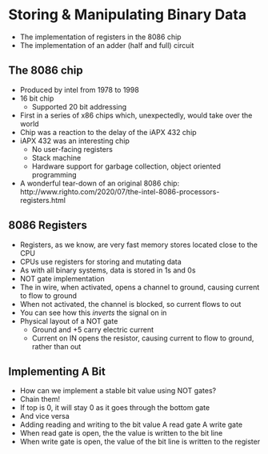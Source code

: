 # Storing & Manipulating Binary Data

- The implementation of registers in the 8086 chip
- The implementation of an adder (half and full) circuit

## The 8086 chip

-  Produced by intel from 1978 to 1998
- 16 bit chip
  - Supported 20 bit addressing
- First in a series of x86 chips which, unexpectedly, would take over the world
- Chip was a reaction to the delay of the iAPX 432 chip
- iAPX 432 was an interesting chip
  - No user-facing registers
  - Stack machine
  - Hardware support for garbage collection, object oriented programming
- A wonderful tear-down of an original 8086 chip: http://www.righto.com/2020/07/the-intel-8086-processors-registers.html

## 8086 Registers

- Registers, as we know, are very fast memory stores located close to the CPU
- CPUs use registers for storing and mutating data
- As with all binary systems, data is stored in 1s and 0s
- NOT gate implementation
- The in wire, when activated, opens a channel to ground, causing current to flow to ground
- When not activated, the channel is blocked, so current flows to out
- You can see how this _inverts_ the signal on in
- Physical layout of a NOT gate
  - Ground and +5 carry electric current
  - Current on IN opens the resistor, causing current to flow to ground, rather than out

## Implementing A Bit

- How can we implement a stable bit value using NOT gates?
- Chain them!
- If top is 0, it will stay 0 as it goes through the bottom gate
- And vice versa
- Adding reading and writing to the bit value
  A read gate
  A write gate
- When read gate is open, the the value is written to the bit line
- When write gate is open, the value of the bit line is written to the register
